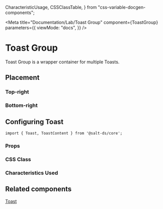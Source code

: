  CharacteristicUsage,
  CSSClassTable,
} from "css-variable-docgen-components";

<Meta
  title="Documentation/Lab/Toast Group"
  component={ToastGroup}
  parameters={{
    viewMode: "docs",
  }}
/>

# Toast Group

Toast Group is a wrapper container for multiple Toasts.

## Placement

### Top-right

<Canvas>
  <Story id="lab-toast-group--top-right" />
</Canvas>

### Bottom-right

<Canvas>
  <Story id="lab-toast-group--bottom-right" />
</Canvas>

## Configuring Toast

```
import { Toast, ToastContent } from '@salt-ds/core';
```

### Props

<ArgsTable of={ToastGroup} />

### CSS Class

<CSSClassTable of={ToastGroup} />

### Characteristics Used

<CharacteristicUsage of={ToastGroup} />

## Related components

[Toast](?path=/story/documentation-core-toast--page)

<HelpAndSupport />
